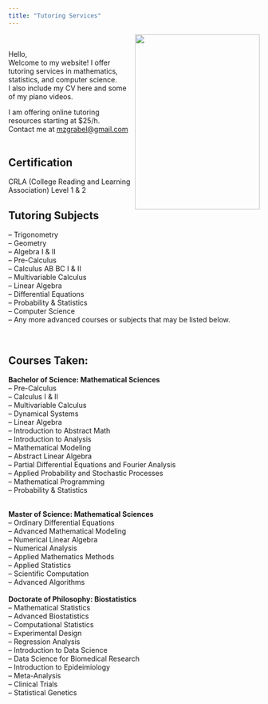 ---
title: "Tutoring Services"
---



<img align="right" width="250" height="350" src="profile21.jpg"> <br>

Hello, <br>
Welcome to my website! I offer tutoring services in mathematics, statistics, and computer science. <br> I also include my CV here and some of my piano videos. <br>



I am offering online tutoring resources starting at $25/h. <br>
Contact me at [mzgrabel@gmail.com](mailto:mzgrabel@gmail.com?subject=Tutoring) <br>
<br>

## Certification
CRLA (College Reading and Learning Association) Level 1 & 2

## Tutoring Subjects <br>
-- Trigonometry <br>
-- Geometry <br>
-- Algebra I & II <br>
-- Pre-Calculus <br>
-- Calculus AB BC I & II <br>
-- Multivariable Calculus <br>
-- Linear Algebra <br>
-- Differential Equations <br>
-- Probability & Statistics <br>
-- Computer Science <br> 
-- Any more advanced courses or subjects that may be listed below. <br>

<br>

## Courses Taken: <br>

**Bachelor of Science: Mathematical Sciences** <br>
-- Pre-Calculus <br>
-- Calculus I & II <br>
-- Multivariable Calculus <br>
-- Dynamical Systems <br>
-- Linear Algebra <br>
-- Introduction to Abstract Math <br>
-- Introduction to Analysis <br>
-- Mathematical Modeling <br>
-- Abstract Linear Algebra <br>
-- Partial Differential Equations and Fourier Analysis <br>
-- Applied Probability and Stochastic Processes <br>
-- Mathematical Programming <br>
-- Probability & Statistics <br>
<br>

**Master of Science: Mathematical Sciences** <br>
-- Ordinary Differential Equations <br>
-- Advanced Mathematical Modeling <br>
-- Numerical Linear Algebra <br>
-- Numerical Analysis <br>
-- Applied Mathematics Methods <br>
-- Applied Statistics <br>
-- Scientific Computation <br>
-- Advanced Algorithms <br> 
<br>
**Doctorate of Philosophy: Biostatistics** <br>
-- Mathematical Statistics <br>
-- Advanced Biostatistics <br>
-- Computational Statistics <br>
-- Experimental Design <br>
-- Regression Analysis <br>
-- Introduction to Data Science <br>
-- Data Science for Biomedical Research <br>
-- Introduction to Epideimiology <br>
-- Meta-Analysis <br>
-- Clinical Trials <br>
-- Statistical Genetics <br> 

